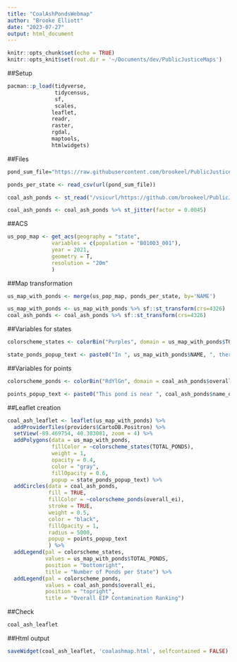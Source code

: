 ```yaml
---
title: "CoalAshPondsWebmap"
author: "Brooke Elliott"
date: "2023-07-27"
output: html_document
---
```


```r
knitr::opts_chunk$set(echo = TRUE)
knitr::opts_knit$set(root.dir = '~/Documents/dev/PublicJusticeMaps')
```

##Setup
```r
pacman::p_load(tidyverse,
               tidycensus,
               sf,
               scales,
              leaflet,
              readr,
              raster,
              rgdal,
              maptools,
              htmlwidgets)
```

##Files
```r
pond_sum_file="https://raw.githubusercontent.com/brookeel/PublicJusticeMaps/main/PondsPerState.csv"

ponds_per_state <- read_csv(url(pond_sum_file))

coal_ash_ponds <- st_read("/vsicurl/https://github.com/brookeel/PublicJusticeMaps/raw/main/CoalAshPonds.shp")

coal_ash_ponds <- coal_ash_ponds %>% st_jitter(factor = 0.0045)
```

##ACS
```r
us_pop_map <- get_acs(geography = "state", 
              variables = c(population = "B01003_001"), 
              year = 2021,
              geometry = T,
              resolution = "20m"
              )
```

##Map transformation
```r
us_map_with_ponds <- merge(us_pop_map, ponds_per_state, by='NAME')

us_map_with_ponds <- us_map_with_ponds %>% sf::st_transform(crs=4326)
coal_ash_ponds <- coal_ash_ponds %>% sf::st_transform(crs=4326)
```

##Variables for states
```r
colorscheme_states <- colorBin("Purples", domain = us_map_with_ponds$TOTAL_PONDS)

state_ponds_popup_text <- paste0("In ", us_map_with_ponds$NAME, ", there are ", as.character(us_map_with_ponds$TOTAL_PONDS), " coal ash ponds.")
```

##Variables for points
```r
colorscheme_ponds <- colorBin("RdYlGn", domain = coal_ash_ponds$overall_ei)

points_popup_text <- paste0("This pond is near ", coal_ash_ponds$name_of_pl, " in ", coal_ash_ponds$city, ", ", coal_ash_ponds$state, ". It is #", coal_ash_ponds$overall_ei, " in the Environmental Integrity Project's contamination ranking. It is ", coal_ash_ponds$liner_stat, ".")
```

##Leaflet creation
```r
coal_ash_leaflet <- leaflet(us_map_with_ponds) %>%
  addProviderTiles(providers$CartoDB.Positron) %>%
  setView(-89.469754, 40.303081, zoom = 4) %>%
  addPolygons(data = us_map_with_ponds,
              fillColor = ~colorscheme_states(TOTAL_PONDS),
              weight = 1,
              opacity = 0.4,
              color = "gray",
              fillOpacity = 0.6,
              popup = state_ponds_popup_text) %>%
  addCircles(data = coal_ash_ponds,
             fill = TRUE,
             fillColor = ~colorscheme_ponds(overall_ei),
             stroke = TRUE,
             weight = 0.5,
             color = "black",
             fillOpacity = 1,
             radius = 5000,
             popup = points_popup_text
             ) %>%
  addLegend(pal = colorscheme_states,
            values = us_map_with_ponds$TOTAL_PONDS,
            position = "bottomright",
            title = "Number of Ponds per State") %>%
  addLegend(pal = colorscheme_ponds,
            values = coal_ash_ponds$overall_ei,
            position = "topright",
            title = "Overall EIP Contamination Ranking")
```

##Check
```r
coal_ash_leaflet
```

##Html output
```r
saveWidget(coal_ash_leaflet, 'coalashmap.html', selfcontained = FALSE)
```


